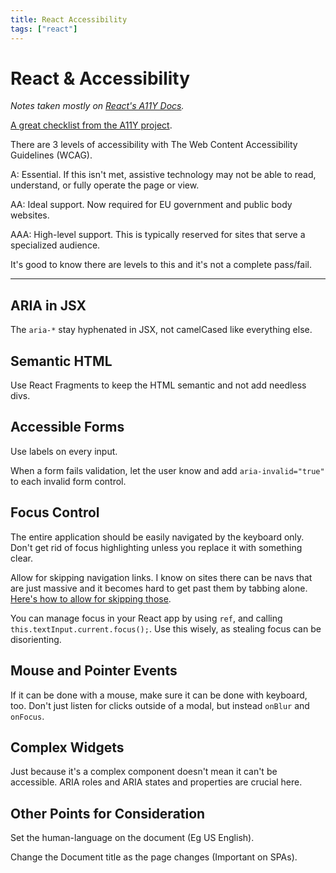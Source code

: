 ```yaml
---
title: React Accessibility
tags: ["react"]
---
```


# React & Accessibility

_Notes taken mostly on [React's A11Y Docs](https://reactjs.org/docs/accessibility.html)._

[A great checklist from the A11Y project](https://a11yproject.com/checklist/).

There are 3 levels of accessibility with The Web Content Accessibility Guidelines (WCAG).

A: Essential. If this isn't met, assistive technology may not be able to read, understand, or fully operate the page or view.

AA: Ideal support. Now required for EU government and public body websites.

AAA: High-level support. This is typically reserved for sites that serve a specialized audience.

It's good to know there are levels to this and it's not a complete pass/fail.

---

## ARIA in JSX

The `aria-*` stay hyphenated in JSX, not camelCased like everything else.

## Semantic HTML

Use React Fragments to keep the HTML semantic and not add needless divs.

## Accessible Forms

Use labels on every input.

When a form fails validation, let the user know and add `aria-invalid="true"` to each invalid form control.

## Focus Control

The entire application should be easily navigated by the keyboard only. Don't get rid of focus highlighting unless you replace it with something clear.

Allow for skipping navigation links. I know on sites there can be navs that are just massive and it becomes hard to get past them by tabbing alone. [Here's how to allow for skipping those](https://webaim.org/techniques/skipnav/).

You can manage focus in your React app by using `ref`, and calling `this.textInput.current.focus();`. Use this wisely, as stealing focus can be disorienting.

## Mouse and Pointer Events

If it can be done with a mouse, make sure it can be done with keyboard, too. Don't just listen for clicks outside of a modal, but instead `onBlur` and `onFocus`.

## Complex Widgets

Just because it's a complex component doesn't mean it can't be accessible. ARIA roles and ARIA states and properties are crucial here.

## Other Points for Consideration

Set the human-language on the document (Eg US English).

Change the Document title as the page changes (Important on SPAs).
